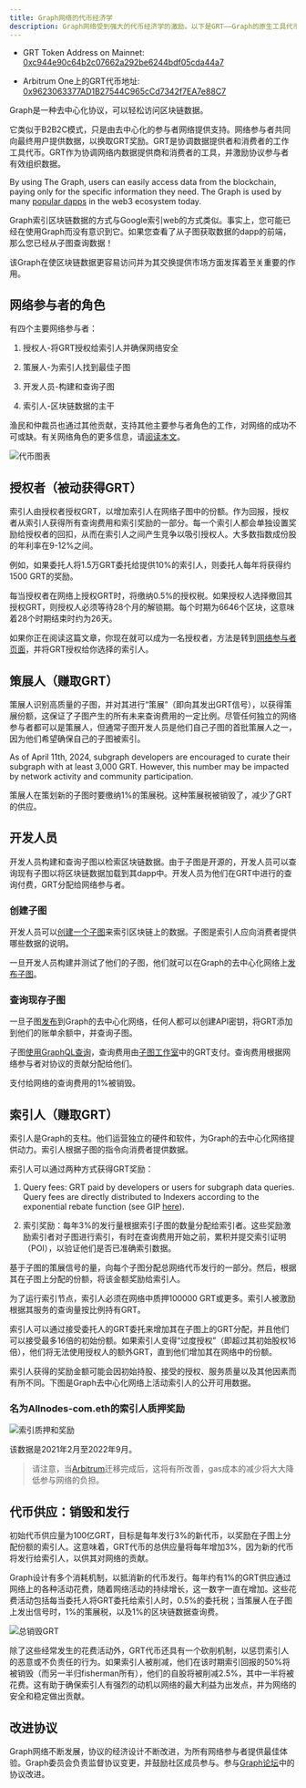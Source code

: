 ```yaml
---
title: Graph网络的代币经济学
description: Graph网络受到强大的代币经济学的激励。以下是GRT——Graph的原生工具代币的工作原理。
---
```


- GRT Token Address on Mainnet: [0xc944e90c64b2c07662a292be6244bdf05cda44a7](https://etherscan.io/token/0xc944e90c64b2c07662a292be6244bdf05cda44a7)

- Arbitrum One上的GRT代币地址: [0x9623063377AD1B27544C965cCd7342f7EA7e88C7](https://arbiscan.io/token/0x9623063377ad1b27544c965ccd7342f7ea7e88c7)

Graph是一种去中心化协议，可以轻松访问区块链数据。

它类似于B2B2C模式，只是由去中心化的参与者网络提供支持。网络参与者共同向最终用户提供数据，以换取GRT奖励。GRT是协调数据提供者和消费者的工作工具代币。GRT作为协调网络内数据提供商和消费者的工具，并激励协议参与者有效组织数据。

By using The Graph, users can easily access data from the blockchain, paying only for the specific information they need. The Graph is used by many [popular dapps](https://thegraph.com/explorer) in the web3 ecosystem today.

Graph索引区块链数据的方式与Google索引web的方式类似。事实上，您可能已经在使用Graph而没有意识到它。如果您查看了从子图获取数据的dapp的前端，那么您已经从子图查询数据！

该Graph在使区块链数据更容易访问并为其交换提供市场方面发挥着至关重要的作用。

## 网络参与者的角色

有四个主要网络参与者：

1.  授权人-将GRT授权给索引人并确保网络安全

2.  策展人-为索引人找到最佳子图

3.  开发人员-构建和查询子图

4.  索引人-区块链数据的主干

渔民和仲裁员也通过其他贡献，支持其他主要参与者角色的工作，对网络的成功不可或缺。有关网络角色的更多信息，请[阅读本文](https://thegraph.com/blog/the-graph-grt-token-economics/)。

![代币图表](/img/updated-tokenomics-image.png)

## 授权者（被动获得GRT）

索引人由授权者授权GRT，以增加索引人在网络子图中的份额。作为回报，授权者从索引人获得所有查询费用和索引奖励的一部分。每一个索引人都会单独设置奖励给授权者的回扣，从而在索引人之间产生竞争以吸引授权人。大多数指数成份股的年利率在9-12%之间。

例如，如果委托人将1.5万GRT委托给提供10%的索引人，则委托人每年将获得约1500 GRT的奖励。

每当授权者在网络上授权GRT时，将缴纳0.5%的授权税。如果授权人选择撤回其授权GRT，则授权人必须等待28个月的解锁期。每个时期为6646个区块，这意味着28个时期结束时约为26天。

如果你正在阅读这篇文章，你现在就可以成为一名授权者，方法是转到[网络参与者页面](https://thegraph.com/explorer/participants/indexers)，并将GRT授权给你选择的索引人。

## 策展人（赚取GRT）

策展人识别高质量的子图，并对其进行“策展”（即向其发出GRT信号），以获得策展份额，这保证了子图产生的所有未来查询费用的一定比例。尽管任何独立的网络参与者都可以是策展人，但通常子图开发人员是他们自己子图的首批策展人之一，因为他们希望确保自己的子图被索引。

As of April 11th, 2024, subgraph developers are encouraged to curate their subgraph with at least 3,000 GRT. However, this number may be impacted by network activity and community participation.

策展人在策划新的子图时要缴纳1%的策展税。这种策展税被销毁了，减少了GRT的供应。

## 开发人员

开发人员构建和查询子图以检索区块链数据。由于子图是开源的，开发人员可以查询现有子图以将区块链数据加载到其dapp中。开发人员为他们在GRT中进行的查询付费，GRT分配给网络参与者。

### 创建子图

开发人员可以[创建一个子图](/developing/creating-a-subgraph/)来索引区块链上的数据。子图是索引人应向消费者提供哪些数据的说明。

一旦开发人员构建并测试了他们的子图，他们就可以在Graph的去中心化网络上[发布子图](/publishing/publishing-a-subgraph/)。

### 查询现存子图

一旦子图[发布](https://thegraph.com/docs/en/publishing/publishing-a-subgraph/)到Graph的去中心化网络，任何人都可以创建API密钥，将GRT添加到他们的账单余额中，并查询子图。

子图[使用GraphQL查询](/querying/querying-the-graph/)，查询费用由[子图工作室](https://thegraph.com/studio/)中的GRT支付。查询费用根据网络参与者对协议的贡献分配给他们。

支付给网络的查询费用的1%被销毁。

## 索引人（赚取GRT）

索引人是Graph的支柱。他们运营独立的硬件和软件，为Graph的去中心化网络提供动力。索引人根据子图的指令向消费者提供数据。

索引人可以通过两种方式获得GRT奖励：

1.  Query fees: GRT paid by developers or users for subgraph data queries. Query fees are directly distributed to Indexers according to the exponential rebate function (see GIP [here](https://forum.thegraph.com/t/gip-0051-exponential-query-fee-rebates-for-indexers/4162)).

2.  索引奖励：每年3%的发行量根据索引子图的数量分配给索引者。这些奖励激励索引者对子图进行索引，有时在查询费用开始之前，累积并提交索引证明（POI），以验证他们是否已准确索引数据。

基于子图的策展信号的量，向每个子图分配总网络代币发行的一部分。然后，根据其在子图上分配的份额，将该金额奖励给索引人。

为了运行索引节点，索引人必须在网络中质押100000 GRT或更多。索引人被激励根据其服务的查询量按比例持有GRT。

索引人可以通过接受委托人的GRT委托来增加其在子图上的GRT分配，并且他们可以接受最多16倍的初始份额。如果索引人变得“过度授权”（即超过其初始股权16倍），他们将无法使用授权人的额外GRT，直到他们增加其在网络中的份额。

索引人获得的奖励金额可能会因初始持股、接受的授权、服务质量以及其他因素而有所不同。下图是Graph去中心化网络上活动索引人的公开可用数据。

### 名为Allnodes-com.eth的索引人质押奖励

![索引质押和奖励](/img/indexing-stake-and-income.png)

该数据是2021年2月至2022年9月。

> 请注意，当[Arbitrum](https://forum.thegraph.com/t/gip-0037-the-graph-arbitrum-deployment-with-linear-rewards-minted-in-l2/3551)迁移完成后，这将有所改善，gas成本的减少将大大降低参与网络的负担。

## 代币供应：销毁和发行

初始代币供应量为100亿GRT，目标是每年发行3%的新代币，以奖励在子图上分配份额的索引人。这意味着，GRT代币的总供应量将每年增加3%，因为新的代币将发行给索引人，以供其对网络的贡献。

Graph设计有多个消耗机制，以抵消新的代币发行。每年约有1%的GRT供应通过网络上的各种活动花费，随着网络活动的持续增长，这一数字一直在增加。这些花费活动包括每当委托人将GRT委托给索引人时，0.5%的委托税；当策展人在子图上发出信号时，1%的策展税，以及1%的区块链数据查询费。

![总销毁GRT](/img/total-burned-grt.jpeg)

除了这些经常发生的花费活动外，GRT代币还具有一个砍削机制，以惩罚索引人的恶意或不负责任的行为。如果索引人被削减，他们在该时期索引回报的50%将被销毁（而另一半归fisherman所有），他们的自股将被削减2.5%，其中一半将被花费。这有助于确保索引人有强烈的动机以网络的最大利益为出发点，并为网络的安全和稳定做出贡献。

## 改进协议

Graph网络不断发展，协议的经济设计不断改进，为所有网络参与者提供最佳体验。Graph委员会负责监督协议变更，并鼓励社区成员参与。参与[Graph论坛](https://forum.thegraph.com/)中的协议改进。
